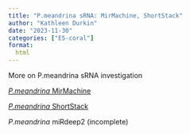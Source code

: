 ```yaml
---
title: "P.meandrina sRNA: MirMachine, ShortStack"
author: "Kathleen Durkin"
date: "2023-11-30"
categories: ["E5-coral"]
format:
  html
---
```


More on P.meandrina sRNA investigation

[*P.meandrina* MirMachine](https://github.com/urol-e5/deep-dive/blob/main/F-Pmea/code/12-Pmea-sRNAseq-MirMachine.html)

[*P.meandrina* ShortStack](https://github.com/urol-e5/deep-dive/blob/main/F-Pmea/code/13-Pmea-sRNAseq-ShortStack.md)

*P.meandrina* miRdeep2 (incomplete)
